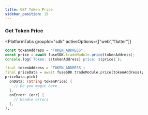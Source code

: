 ```yaml
---
title: GET Token Price
sidebar_position: 15
---
```



### Get Token Price

<PlatformTabs
	groupId="sdk"
	activeOptions={["web","flutter"]}
>
<PlatformTabItem value="web">

```typescript
const tokenAddress = "TOKEN_ADDRESS";
const price = await fuseSDK.tradeModule.price(tokenAddress);
console.log(`Token: ${tokenAddress} price: ${price}`);
```

</PlatformTabItem>

<PlatformTabItem value="flutter">

```dart
final tokenAddress = 'TOKEN_ADDRESS';
final priceData = await fuseSDK.tradeModule.price(tokenAddress);
priceData.pick(
  onData: (String tokenPrice) {
    // Do you magic here
  },
  onError: (err) {
    // Handle errors
  },
);
```

</PlatformTabItem>
</PlatformTabs>
